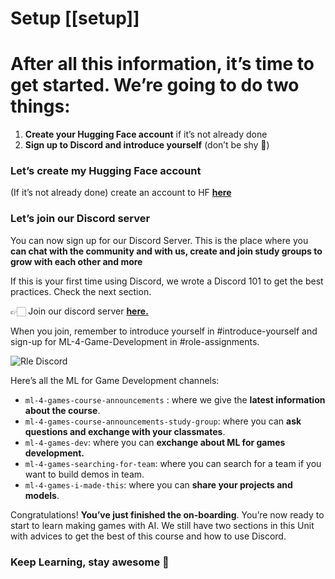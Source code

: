 # Setup [[setup]]


After all this information, it’s time **to get started**. We’re going to do two things:
=======

1. **Create your Hugging Face account** if it’s not already done
2. **Sign up to Discord and introduce yourself** (don’t be shy 🤗)

### **Let’s create my Hugging Face account**

(If it’s not already done) create an account to HF **[here](https://huggingface.co/join)**

### **Let’s join our Discord server**

You can now sign up for our Discord Server. This is the place where you **can chat with the community and with us, create and join study groups to grow with each other and more**

If this is your first time using Discord, we wrote a Discord 101 to get the best practices. Check the next section.

👉🏻 Join our discord server **[here.](https://discord.gg/hugging-face-879548962464493619)**

When you join, remember to introduce yourself in #introduce-yourself and sign-up for ML-4-Game-Development in #role-assignments.

<img src="https://huggingface.co/datasets/huggingface-ml-4-games-course/course-images/resolve/main/en/unit0/role-discord.png" alt="Rle Discord" />

Here’s all the ML for Game Development channels:

- `ml-4-games-course-announcements`  : where we give the **latest information about the course**.
- `ml-4-games-course-announcements-study-group`: where you can **ask questions and exchange with your classmates**.
- `ml-4-games-dev`: where you can **exchange about ML for games development.**
- `ml-4-games-searching-for-team`: where you can search for a team if you want to build demos in team.
- `ml-4-games-i-made-this`: where you can **share your projects and models**.


Congratulations! **You’ve just finished the on-boarding**. You’re now ready to start to learn making games with AI. We still have two sections in this Unit with advices to get the best of this course and how to use Discord.

### **Keep Learning, stay awesome 🤗**